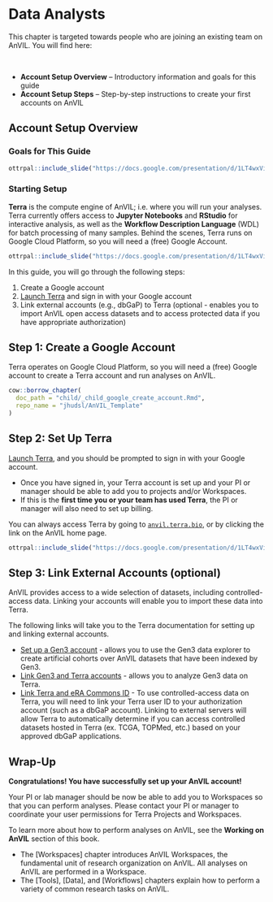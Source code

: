 # Data Analysts

This chapter is targeted towards people who are joining an existing team on AnVIL. You will find here:

<br>
<!-- The capital letter above alters the formatting for the bullet points below -->

- **Account Setup Overview** -- Introductory information and goals for this guide
- **Account Setup Steps** -- Step-by-step instructions to create your first accounts on AnVIL

## Account Setup Overview {#overview-analysts}

### Goals for This Guide

```r
ottrpal::include_slide("https://docs.google.com/presentation/d/1LT4wxVioJWtSpf3GV81hrbG8W2M-YWOaY7PmJObRioM/edit#slide=id.gd5c49c5c55_0_165")
```

### Starting Setup

**Terra** is the compute engine of AnVIL; i.e. where you will run your analyses.  Terra currently offers access to **Jupyter Notebooks** and **RStudio** for interactive analysis, as well as the **Workflow Description Language** (WDL) for batch processing of many samples.  Behind the scenes, Terra runs on Google Cloud Platform, so you will need a (free) Google Account.

```r
ottrpal::include_slide("https://docs.google.com/presentation/d/1LT4wxVioJWtSpf3GV81hrbG8W2M-YWOaY7PmJObRioM/edit#slide=id.gd84a304855_0_138")
```

In this guide, you will go through the following steps:

1. Create a Google account
1. [Launch Terra](https://anvil.terra.bio/#workspaces) and sign in with your Google account
1. Link external accounts (e.g., dbGaP) to Terra (optional - enables you to import AnVIL open access datasets and to access protected data if you have appropriate authorization)

## Step 1: Create a Google Account {#data-analysts-step-1}

Terra operates on Google Cloud Platform, so you will need a (free) Google account to create a Terra account and run analyses on AnVIL.

```r
cow::borrow_chapter(
  doc_path = "child/_child_google_create_account.Rmd",
  repo_name = "jhudsl/AnVIL_Template"
)
```

## Step 2: Set Up Terra

[Launch Terra](https://anvil.terra.bio/#workspaces), and you should be prompted to sign in with your Google account.

- Once you have signed in, your Terra account is set up and your PI or manager should be able to add you to projects and/or Workspaces.
- If this is the **first time you or your team has used Terra**, the PI or manager will also need to set up billing.

You can always access Terra by going to [`anvil.terra.bio`](https://anvil.terra.bio/), or by clicking the link on the AnVIL home page.

```r
ottrpal::include_slide("https://docs.google.com/presentation/d/1LT4wxVioJWtSpf3GV81hrbG8W2M-YWOaY7PmJObRioM/edit#slide=id.gde7783227e_0_31")
```

## Step 3: Link External Accounts (optional)

AnVIL provides access to a wide selection of datasets, including controlled-access data.  Linking your accounts will enable you to import these data into Terra.

The following links will take you to the Terra documentation for setting up and linking external accounts.

- [Set up a Gen3 account](https://gen3.theanvil.io/login) - allows you to use the Gen3 data explorer to create artificial cohorts over AnVIL datasets that have been indexed by Gen3.
- [Link Gen3 and Terra accounts](https://support.terra.bio/hc/en-us/articles/360050390451) - allows you to analyze Gen3 data on Terra.
- [Link Terra and eRA Commons ID](https://support.terra.bio/hc/en-us/articles/360038086332-Linking-Terra-to-External-Servers) - To use controlled-access data on Terra, you will need to link your Terra user ID to your authorization account (such as a dbGaP account). Linking to external servers will allow Terra to automatically determine if you can access controlled datasets hosted in Terra (ex. TCGA, TOPMed, etc.) based on your approved dbGaP applications.

## Wrap-Up {#data-analysts-wrap-up}

**Congratulations! You have successfully set up your AnVIL account!**

Your PI or lab manager should be now be able to add you to Workspaces so that you can perform analyses. Please contact your PI or manager to coordinate your user permissions for Terra Projects and Workspaces.

To learn more about how to perform analyses on AnVIL, see the **Working on AnVIL** section of this book.

- The [Workspaces] chapter introduces AnVIL Workspaces, the fundamental unit of research organization on AnVIL. All analyses on AnVIL are performed in a Workspace.
- The [Tools], [Data], and [Workflows] chapters explain how to perform a variety of common research tasks on AnVIL.
